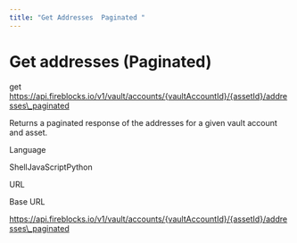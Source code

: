 ```yaml
---
title: "Get Addresses  Paginated "
---
```

  
  # Get addresses (Paginated)

get https://api.fireblocks.io/v1/vault/accounts/{vaultAccountId}/{assetId}/addresses\_paginated

Returns a paginated response of the addresses for a given vault account and asset.

Language

ShellJavaScriptPython

URL

Base URL

https://api.fireblocks.io/v1/vault/accounts/{vaultAccountId}/{assetId}/addresses\_paginated